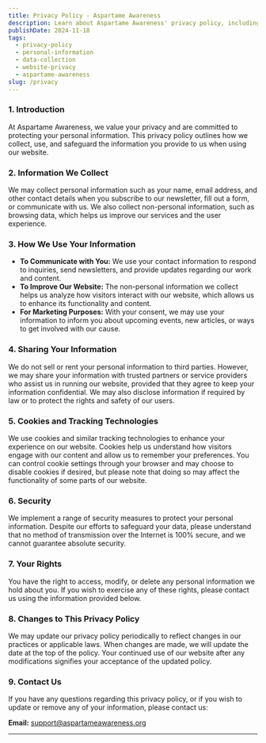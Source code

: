```yaml
---
title: Privacy Policy - Aspartame Awareness
description: Learn about Aspartame Awareness' privacy policy, including how we collect, store, and use your personal information when you visit our website.
publishDate: 2024-11-18
tags:
  - privacy-policy
  - personal-information
  - data-collection
  - website-privacy
  - aspartame-awareness
slug: /privacy
---
```


### 1\. Introduction

At Aspartame Awareness, we value your privacy and are committed to protecting your personal information. This privacy policy outlines how we collect, use, and safeguard the information you provide to us when using our website.

### 2\. Information We Collect

We may collect personal information such as your name, email address, and other contact details when you subscribe to our newsletter, fill out a form, or communicate with us. We also collect non-personal information, such as browsing data, which helps us improve our services and the user experience.

### 3\. How We Use Your Information

*   **To Communicate with You:** We use your contact information to respond to inquiries, send newsletters, and provide updates regarding our work and content.
*   **To Improve Our Website:** The non-personal information we collect helps us analyze how visitors interact with our website, which allows us to enhance its functionality and content.
*   **For Marketing Purposes:** With your consent, we may use your information to inform you about upcoming events, new articles, or ways to get involved with our cause.

### 4\. Sharing Your Information

We do not sell or rent your personal information to third parties. However, we may share your information with trusted partners or service providers who assist us in running our website, provided that they agree to keep your information confidential. We may also disclose information if required by law or to protect the rights and safety of our users.

### 5\. Cookies and Tracking Technologies

We use cookies and similar tracking technologies to enhance your experience on our website. Cookies help us understand how visitors engage with our content and allow us to remember your preferences. You can control cookie settings through your browser and may choose to disable cookies if desired, but please note that doing so may affect the functionality of some parts of our website.

### 6\. Security

We implement a range of security measures to protect your personal information. Despite our efforts to safeguard your data, please understand that no method of transmission over the Internet is 100% secure, and we cannot guarantee absolute security.

### 7\. Your Rights

You have the right to access, modify, or delete any personal information we hold about you. If you wish to exercise any of these rights, please contact us using the information provided below.

### 8\. Changes to This Privacy Policy

We may update our privacy policy periodically to reflect changes in our practices or applicable laws. When changes are made, we will update the date at the top of the policy. Your continued use of our website after any modifications signifies your acceptance of the updated policy.

### 9\. Contact Us

If you have any questions regarding this privacy policy, or if you wish to update or remove any of your information, please contact us:

**Email:** [support@aspartameawareness.org](mailto:support@aspartameawareness.org)

* * *
